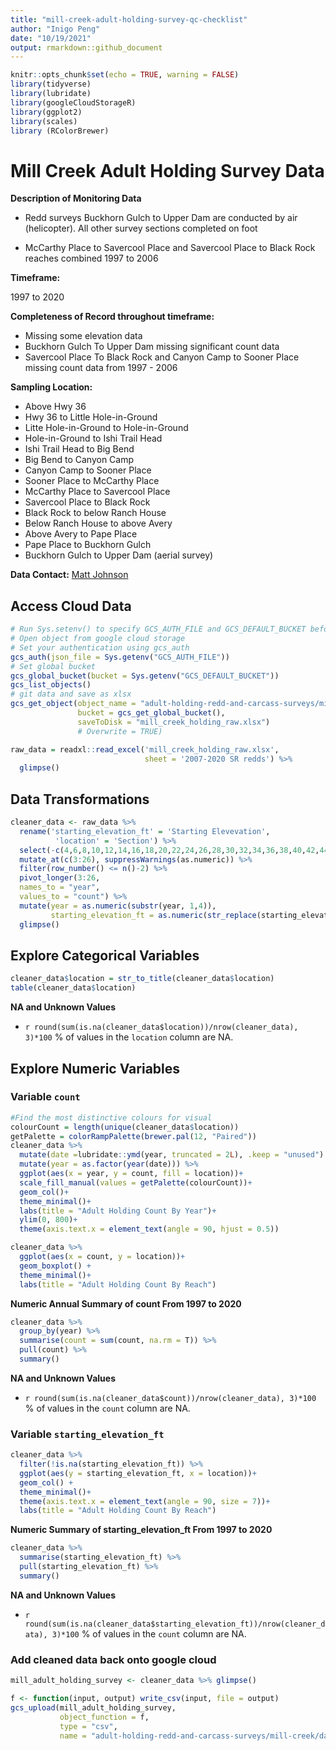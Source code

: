 ```yaml
---
title: "mill-creek-adult-holding-survey-qc-checklist"
author: "Inigo Peng"
date: "10/19/2021"
output: rmarkdown::github_document
---
```

```r
knitr::opts_chunk$set(echo = TRUE, warning = FALSE)
library(tidyverse)
library(lubridate)
library(googleCloudStorageR)
library(ggplot2)
library(scales)
library (RColorBrewer)
```
# Mill Creek Adult Holding Survey Data 

**Description of Monitoring Data**

* Redd surveys Buckhorn Gulch to Upper Dam are conducted by air (helicopter).  All other survey sections completed on foot

* McCarthy Place to Savercool Place and Savercool Place to Black Rock reaches combined 1997 to 2006



**Timeframe:** 

1997 to 2020

**Completeness of Record throughout timeframe:**

* Missing some elevation data
* Buckhorn Gulch To Upper Dam missing significant count data
* Savercool Place  To Black Rock and Canyon Camp to Sooner Place missing count data
from 1997 - 2006

**Sampling Location:** 

* Above Hwy 36
* Hwy 36 to Little Hole-in-Ground
* Litte Hole-in-Ground to Hole-in-Ground
* Hole-in-Ground to Ishi Trail Head   
* Ishi Trail Head to Big Bend   
* Big Bend to Canyon Camp  
* Canyon Camp to Sooner Place
* Sooner Place to McCarthy Place
* McCarthy Place to Savercool Place
* Savercool Place  to Black Rock
* Black Rock to below Ranch House
* Below Ranch House to above Avery   
* Above Avery to Pape Place
* Pape Place to Buckhorn Gulch 
* Buckhorn Gulch to Upper Dam (aerial survey)


**Data Contact:** [Matt Johnson](mailto:Matt.Johnson@wildlife.ca.gov)

## Access Cloud Data

```r
# Run Sys.setenv() to specify GCS_AUTH_FILE and GCS_DEFAULT_BUCKET before running
# Open object from google cloud storage
# Set your authentication using gcs_auth
gcs_auth(json_file = Sys.getenv("GCS_AUTH_FILE"))
# Set global bucket 
gcs_global_bucket(bucket = Sys.getenv("GCS_DEFAULT_BUCKET"))
gcs_list_objects()
# git data and save as xlsx
gcs_get_object(object_name = "adult-holding-redd-and-carcass-surveys/mill-creek/data-raw/Mill Creek SRCS Redd Counts by Section 1997-2020 Reformatted.xlsx",
               bucket = gcs_get_global_bucket(),
               saveToDisk = "mill_creek_holding_raw.xlsx")
               # Overwrite = TRUE)
```

```r
raw_data = readxl::read_excel('mill_creek_holding_raw.xlsx',
                              sheet = '2007-2020 SR redds') %>% 
  glimpse()
```
## Data Transformations

```r
cleaner_data <- raw_data %>% 
  rename('starting_elevation_ft' = 'Starting Elevevation',
          'location' = 'Section') %>%
  select(-c(4,6,8,10,12,14,16,18,20,22,24,26,28,30,32,34,36,38,40,42,44,46,48,50)) %>%
  mutate_at(c(3:26), suppressWarnings(as.numeric)) %>% 
  filter(row_number() <= n()-2) %>% 
  pivot_longer(3:26,
  names_to = "year",
  values_to = "count") %>%
  mutate(year = as.numeric(substr(year, 1,4)),
         starting_elevation_ft = as.numeric(str_replace(starting_elevation_ft, "'$", ""))) %>% 
  glimpse()
```

## Explore Categorical Variables

```r
cleaner_data$location = str_to_title(cleaner_data$location)
table(cleaner_data$location)
```
**NA and Unknown Values**  

*  `r round(sum(is.na(cleaner_data$location))/nrow(cleaner_data), 3)*100` % of values in the `location` column are NA.

## Explore Numeric Variables

### Variable `count`
```r
#Find the most distinctive colours for visual
colourCount = length(unique(cleaner_data$location))
getPalette = colorRampPalette(brewer.pal(12, "Paired"))
cleaner_data %>%
  mutate(date =lubridate::ymd(year, truncated = 2L), .keep = "unused") %>% 
  mutate(year = as.factor(year(date))) %>% 
  ggplot(aes(x = year, y = count, fill = location))+
  scale_fill_manual(values = getPalette(colourCount))+
  geom_col()+
  theme_minimal()+
  labs(title = "Adult Holding Count By Year")+
  ylim(0, 800)+
  theme(axis.text.x = element_text(angle = 90, hjust = 0.5))
```
```r
cleaner_data %>% 
  ggplot(aes(x = count, y = location))+
  geom_boxplot() +
  theme_minimal()+
  labs(title = "Adult Holding Count By Reach")
```

**Numeric Annual Summary of count From 1997 to 2020**
```r
cleaner_data %>%
  group_by(year) %>%
  summarise(count = sum(count, na.rm = T)) %>%
  pull(count) %>%
  summary()
```

**NA and Unknown Values**  

*  `r round(sum(is.na(cleaner_data$count))/nrow(cleaner_data), 3)*100` % of values in the `count` column are NA.

### Variable `starting_elevation_ft`

```r
cleaner_data %>%
  filter(!is.na(starting_elevation_ft)) %>% 
  ggplot(aes(y = starting_elevation_ft, x = location))+
  geom_col() +
  theme_minimal()+
  theme(axis.text.x = element_text(angle = 90, size = 7))+
  labs(title = "Adult Holding Count By Reach")
```

**Numeric Summary of starting_elevation_ft From 1997 to 2020**
```r
cleaner_data %>%
  summarise(starting_elevation_ft) %>%
  pull(starting_elevation_ft) %>%
  summary()
```

**NA and Unknown Values**  

*  `r round(sum(is.na(cleaner_data$starting_elevation_ft))/nrow(cleaner_data), 3)*100` % of values in the `count` column are NA.

### Add cleaned data back onto google cloud
```r
mill_adult_holding_survey <- cleaner_data %>% glimpse()
```
```r
f <- function(input, output) write_csv(input, file = output)
gcs_upload(mill_adult_holding_survey,
           object_function = f,
           type = "csv",
           name = "adult-holding-redd-and-carcass-surveys/mill-creek/data/mill_adult_holding_survey.csv")
```
